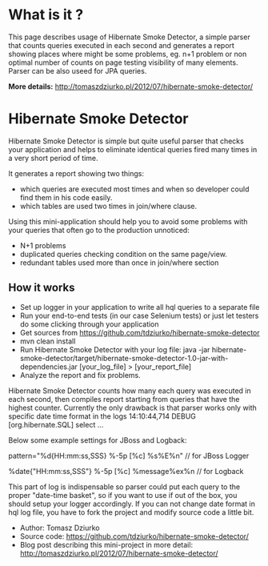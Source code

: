= What is it ? =

This page describes usage of Hibernate Smoke Detector, a simple parser that counts queries executed in each second
and generates a report showing places where might be some problems, eg. n+1 problem or non optimal number of counts
on page testing visibility of many elements. Parser can be also useed for JPA queries.

'''More details:''' http://tomaszdziurko.pl/2012/07/hibernate-smoke-detector/

= Hibernate Smoke Detector =

Hibernate Smoke Detector is simple but quite useful parser that checks your application and helps to eliminate identical
queries fired many times in a very short period of time.

It generates a report showing two things: 
* which queries are executed most times and when so developer could find them in his code easily.
* which tables are used two times in join/where clause.

Using this mini-application should help you to avoid some problems with your queries that often go to the production
unnoticed: 
* N+1 problems 
* duplicated queries checking condition on the same page/view.
* redundant tables used more than once in join/where section


== How it works ==

* Set up logger in your application to write all hql queries to a separate file
* Run your end-to-end tests (in our case Selenium tests) or just let testers do some clicking through your application
* Get sources from https://github.com/tdziurko/hibernate-smoke-detector
* mvn clean install
* Run Hibernate Smoke Detector with your log file: java -jar hibernate-smoke-detector/target/hibernate-smoke-detector-1.0-jar-with-dependencies.jar [your_log_file] >  [your_report_file]
* Analyze the report and fix problems.

Hibernate Smoke Detector counts how many each query was executed in each second, then compiles report starting from queries that have the highest counter. Currently the only drawback is that parser works only with specific date time format in the logs
14:10:44,714 DEBUG [org.hibernate.SQL] select ...

Below some example settings for JBoss and Logback:

pattern="%d{HH:mm:ss,SSS} %-5p [%c] %s%E%n"  // for JBoss Logger

%date{"HH:mm:ss,SSS"} %-5p [%c] %message%ex%n   // for Logback

This part of log is indispensable so parser could put each query to the proper "date-time basket", so if you want to use if out of the box, you should setup your logger accordingly. If you can not change date format in hql log file, you have to fork the project and modify source code a little bit.

* Author: Tomasz Dziurko
* Source code: https://github.com/tdziurko/hibernate-smoke-detector/
* Blog post describing this mini-project in more detail: http://tomaszdziurko.pl/2012/07/hibernate-smoke-detector/
